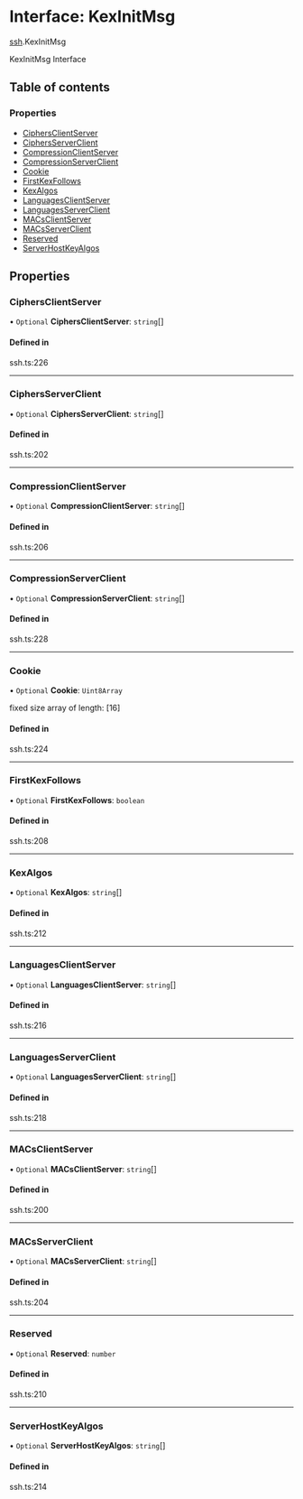 # Interface: KexInitMsg

[ssh](/templates/protocols/javascript/modules/ssh).KexInitMsg

KexInitMsg Interface

## Table of contents

### Properties

- [CiphersClientServer](/templates/protocols/javascript/modules/ssh.KexInitMsg#ciphersclientserver)
- [CiphersServerClient](/templates/protocols/javascript/modules/ssh.KexInitMsg#ciphersserverclient)
- [CompressionClientServer](/templates/protocols/javascript/modules/ssh.KexInitMsg#compressionclientserver)
- [CompressionServerClient](/templates/protocols/javascript/modules/ssh.KexInitMsg#compressionserverclient)
- [Cookie](/templates/protocols/javascript/modules/ssh.KexInitMsg#cookie)
- [FirstKexFollows](/templates/protocols/javascript/modules/ssh.KexInitMsg#firstkexfollows)
- [KexAlgos](/templates/protocols/javascript/modules/ssh.KexInitMsg#kexalgos)
- [LanguagesClientServer](/templates/protocols/javascript/modules/ssh.KexInitMsg#languagesclientserver)
- [LanguagesServerClient](/templates/protocols/javascript/modules/ssh.KexInitMsg#languagesserverclient)
- [MACsClientServer](/templates/protocols/javascript/modules/ssh.KexInitMsg#macsclientserver)
- [MACsServerClient](/templates/protocols/javascript/modules/ssh.KexInitMsg#macsserverclient)
- [Reserved](/templates/protocols/javascript/modules/ssh.KexInitMsg#reserved)
- [ServerHostKeyAlgos](/templates/protocols/javascript/modules/ssh.KexInitMsg#serverhostkeyalgos)

## Properties

### CiphersClientServer

• `Optional` **CiphersClientServer**: `string`[]

#### Defined in

ssh.ts:226

___

### CiphersServerClient

• `Optional` **CiphersServerClient**: `string`[]

#### Defined in

ssh.ts:202

___

### CompressionClientServer

• `Optional` **CompressionClientServer**: `string`[]

#### Defined in

ssh.ts:206

___

### CompressionServerClient

• `Optional` **CompressionServerClient**: `string`[]

#### Defined in

ssh.ts:228

___

### Cookie

• `Optional` **Cookie**: `Uint8Array`

fixed size array of length: [16]

#### Defined in

ssh.ts:224

___

### FirstKexFollows

• `Optional` **FirstKexFollows**: `boolean`

#### Defined in

ssh.ts:208

___

### KexAlgos

• `Optional` **KexAlgos**: `string`[]

#### Defined in

ssh.ts:212

___

### LanguagesClientServer

• `Optional` **LanguagesClientServer**: `string`[]

#### Defined in

ssh.ts:216

___

### LanguagesServerClient

• `Optional` **LanguagesServerClient**: `string`[]

#### Defined in

ssh.ts:218

___

### MACsClientServer

• `Optional` **MACsClientServer**: `string`[]

#### Defined in

ssh.ts:200

___

### MACsServerClient

• `Optional` **MACsServerClient**: `string`[]

#### Defined in

ssh.ts:204

___

### Reserved

• `Optional` **Reserved**: `number`

#### Defined in

ssh.ts:210

___

### ServerHostKeyAlgos

• `Optional` **ServerHostKeyAlgos**: `string`[]

#### Defined in

ssh.ts:214

